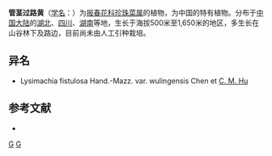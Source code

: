 {{Speciesbox 
| genus = Lysimachia
| species = fistulosa
| authority = Hand.-Mazz.
| subdivision_ranks =[[变种|变种]]
| subdivision =
* 管茎过路黄 ''L. f.'' var. ''fistulosa''
* [[五岭管茎过路黄|五岭管茎过路黄]] ''L. f.'' var. ''wulingensis''
}}

'''管茎过路黄'''（[[学名|学名]]：{{lang|la|''Lysimachia fistulosa''}}）为[[报春花科|报春花科]][[珍珠菜属|珍珠菜属]]的植物，为中国的特有植物。分布于[[中国大陆|中国大陆]]的[[湖北|湖北]]、[[四川|四川]]、[[湖南|湖南]]等地，生长于海拔500米至1,650米的地区，多生长在山谷林下及路边，目前尚未由人工引种栽培。

== 异名 ==
* Lysimachia fistulosa Hand.-Mazz. var. wulingensis Chen et [[胡启明|C. M. Hu]]

== 参考文献 ==
<div class="references-small">
* {{cite web| url =http://www.bioinfo.cn/db05/KmzwSpecies.php?action=view&id=17565| title =管茎过路黄（原变种）| work =《中国高等植物数据库全库》| publisher =中国科学院微生物研究所| author =昆明植物研究所| accessdate =2009-02-25| deadurl =yes| archiveurl =https://web.archive.org/web/20160305072317/http://www.bioinfo.cn/db05/KmzwSpecies.php?action=view&id=17565| archivedate =2016-03-05}}
</div>
{{Taxonbar|from=Q15228263}}

[[Category:珍珠菜属|G]]
[[Category:中國特有植物|G]]